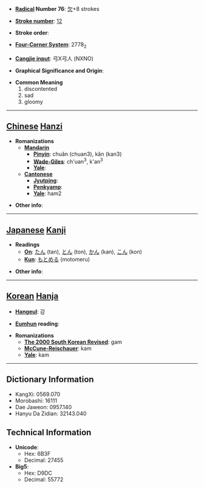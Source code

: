 * '''[[Wiktionary:Chinese radical index| Radical]] Number 76''': [[Wiktionary:Chinese radical index 欠|欠]]+8 strokes

* '''[[Wiktionary:Chinese total strokes index|Stroke number]]''': [[Wiktionary:Chinese total strokes index 12|12]]

* '''Stroke order''': 

* '''[[Wiktionary:Chinese four corner index|Four-Corner System]]''': 2778<sub>2</sub>

* '''[[Wiktionary:Chinese Cangjie index|Cangjie input]]''': 弓X弓人 (NXNO)

* '''Graphical Significance and Origin''': 

* '''Common Meaning'''
*#discontented
*# sad
*# gloomy


----

== [[Chinese]] [[Hanzi]] ==

* '''Romanizations'''
** '''[[Mandarin]]'''
*** '''[[Pinyin]]''': chuǎn (chuan3), kǎn (kan3)
*** '''[[Wade-Giles]]''': ch'uan<sup>3</sup>, k'an<sup>3</sup>
*** '''[[Yale]]''': 
** '''[[Cantonese]]'''
*** '''[[Jyutping]]''':
*** '''[[Penkyamp]]''': 
*** '''[[Yale]]''': ham2

* '''Other info''': 

----

== [[Japanese]] [[Kanji]] ==

* '''Readings'''
** '''[[On]]''': [[たん]] (tan), [[とん]] (ton), [[かん]] (kan), [[こん]] (kon)
** '''[[Kun]]''': [[もとめる]] (motomeru)

* '''Other info''':  

----

== [[Korean]] [[Hanja]] ==

* '''[[Hangeul]]''': 감

* '''[[Eumhun]] reading''': 

* '''Romanizations'''
** '''[[The 2000 South Korean Revised Romanization|The 2000 South Korean Revised]]''': gam
** '''[[McCune-Reischauer]]''': kam
** '''[[Yale]]''': kam

----

== Dictionary Information ==

* KangXi: 0569.070
* Morobashi: 16111
* Dae Jaweon: 0957.140
* Hanyu Da Zidian: 32143.040

== Technical Information ==

* '''Unicode''':
** Hex: 6B3F
** Decimal: 27455
* '''Big5''':
** Hex: D9DC
** Decimal: 55772